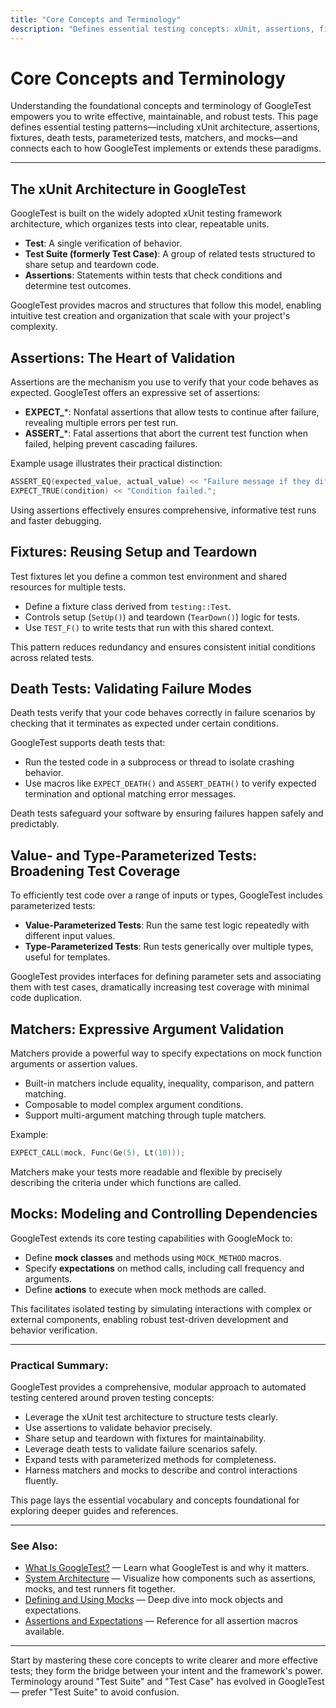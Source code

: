 ```yaml
---
title: "Core Concepts and Terminology"
description: "Defines essential testing concepts: xUnit, assertions, fixtures, death tests, value- and type-parameterized tests, matchers, and mocks. Connects each term to how GoogleTest implements or enhances these patterns."
---
```


# Core Concepts and Terminology

Understanding the foundational concepts and terminology of GoogleTest empowers you to write effective, maintainable, and robust tests. This page defines essential testing patterns—including xUnit architecture, assertions, fixtures, death tests, parameterized tests, matchers, and mocks—and connects each to how GoogleTest implements or extends these paradigms.

---

## The xUnit Architecture in GoogleTest

GoogleTest is built on the widely adopted xUnit testing framework architecture, which organizes tests into clear, repeatable units.

- **Test**: A single verification of behavior.
- **Test Suite (formerly Test Case)**: A group of related tests structured to share setup and teardown code.
- **Assertions**: Statements within tests that check conditions and determine test outcomes.

GoogleTest provides macros and structures that follow this model, enabling intuitive test creation and organization that scale with your project's complexity.

## Assertions: The Heart of Validation

Assertions are the mechanism you use to verify that your code behaves as expected. GoogleTest offers an expressive set of assertions:

- **EXPECT_***: Nonfatal assertions that allow tests to continue after failure, revealing multiple errors per test run.
- **ASSERT_***: Fatal assertions that abort the current test function when failed, helping prevent cascading failures.

Example usage illustrates their practical distinction:

```cpp
ASSERT_EQ(expected_value, actual_value) << "Failure message if they differ.";
EXPECT_TRUE(condition) << "Condition failed.";
```

Using assertions effectively ensures comprehensive, informative test runs and faster debugging.

## Fixtures: Reusing Setup and Teardown

Test fixtures let you define a common test environment and shared resources for multiple tests.

- Define a fixture class derived from `testing::Test`.
- Controls setup (`SetUp()`) and teardown (`TearDown()`) logic for tests.
- Use `TEST_F()` to write tests that run with this shared context.

This pattern reduces redundancy and ensures consistent initial conditions across related tests.

## Death Tests: Validating Failure Modes

Death tests verify that your code behaves correctly in failure scenarios by checking that it terminates as expected under certain conditions.

GoogleTest supports death tests that:

- Run the tested code in a subprocess or thread to isolate crashing behavior.
- Use macros like `EXPECT_DEATH()` and `ASSERT_DEATH()` to verify expected termination and optional matching error messages.

Death tests safeguard your software by ensuring failures happen safely and predictably.

## Value- and Type-Parameterized Tests: Broadening Test Coverage

To efficiently test code over a range of inputs or types, GoogleTest includes parameterized tests:

- **Value-Parameterized Tests**: Run the same test logic repeatedly with different input values.
- **Type-Parameterized Tests**: Run tests generically over multiple types, useful for templates.

GoogleTest provides interfaces for defining parameter sets and associating them with test cases, dramatically increasing test coverage with minimal code duplication.

## Matchers: Expressive Argument Validation

Matchers provide a powerful way to specify expectations on mock function arguments or assertion values.

- Built-in matchers include equality, inequality, comparison, and pattern matching.
- Composable to model complex argument conditions.
- Support multi-argument matching through tuple matchers.

Example:

```cpp
EXPECT_CALL(mock, Func(Ge(5), Lt(10)));
```

Matchers make your tests more readable and flexible by precisely describing the criteria under which functions are called.

## Mocks: Modeling and Controlling Dependencies

GoogleTest extends its core testing capabilities with GoogleMock to:

- Define **mock classes** and methods using `MOCK_METHOD` macros.
- Specify **expectations** on method calls, including call frequency and arguments.
- Define **actions** to execute when mock methods are called.

This facilitates isolated testing by simulating interactions with complex or external components, enabling robust test-driven development and behavior verification.

---

### Practical Summary:
GoogleTest provides a comprehensive, modular approach to automated testing centered around proven testing concepts:

- Leverage the xUnit test architecture to structure tests clearly.
- Use assertions to validate behavior precisely.
- Share setup and teardown with fixtures for maintainability.
- Leverage death tests to validate failure scenarios safely.
- Expand tests with parameterized methods for completeness.
- Harness matchers and mocks to describe and control interactions fluently.

This page lays the essential vocabulary and concepts foundational for exploring deeper guides and references.

---

### See Also:
- [What Is GoogleTest?](/overview/product-introduction/what-is-googletest) — Learn what GoogleTest is and why it matters.
- [System Architecture](/overview/architecture-concepts/system-architecture) — Visualize how components such as assertions, mocks, and test runners fit together.
- [Defining and Using Mocks](/guides/mocking-patterns/defining-using-mocks) — Deep dive into mock objects and expectations.
- [Assertions and Expectations](/api-reference/core-testing-api/assertions) — Reference for all assertion macros available.

---

<Tip>
Start by mastering these core concepts to write clearer and more effective tests; they form the bridge between your intent and the framework's power.
</Tip>

<Warning>
Terminology around "Test Suite" and "Test Case" has evolved in GoogleTest — prefer "Test Suite" to avoid confusion.
</Warning>
